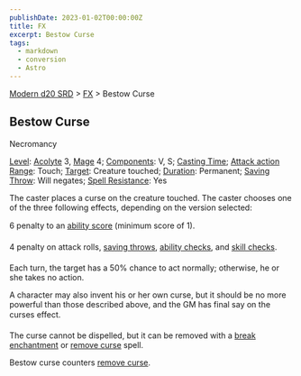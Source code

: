 ```yaml
---
publishDate: 2023-01-02T00:00:00Z
title: FX
excerpt: Bestow Curse
tags:
  - markdown
  - conversion
  - Astro
---
```


[Modern d20 SRD](/#modernD20) > [FX](modern-d20-srd-fx-index) > Bestow Curse

## Bestow Curse

Necromancy

[Level](modern-d20-srd-fx-level): [Acolyte](modern-d20-srd-classes-advanced-acolyte) 3, [Mage](modern-d20-srd-classes-advanced-mage) 4; [Components](modern-d20-srd-fx-components): V, S; [Casting Time](modern-d20-srd-fx-casting-time); [Attack action](modern-d20-srd-combat-attack-actions) [Range](modern-d20-srd-fx-range): Touch; [Target](modern-d20-srd-fx-target): Creature touched; [Duration](modern-d20-srd-fx-duration): Permanent; [Saving Throw](modern-d20-srd-basics-saving-throws): Will negates; [Spell Resistance](modern-d20-srd-special-abilities-spell-resistance): Yes

The caster places a curse on the creature touched. The caster chooses one of the three following effects, depending on the version selected:

6 penalty to an [ability score](modern-d20-srd-basics-ability-scores) (minimum score of 1).

4 penalty on attack rolls, [saving throws](modern-d20-srd-basics-saving-throws), [ability checks](modern-d20-srd-skills-skill-basics), and [skill checks](modern-d20-srd-skills-skill-basics-php#skill-check-index).

Each turn, the target has a 50% chance to act normally; otherwise, he or she takes no action.

A character may also invent his or her own curse, but it should be no more powerful than those described above, and the GM has final say on the curses effect.

The curse cannot be dispelled, but it can be removed with a [break enchantment](modern-d20-srd-fx-break-enchantment) or [remove curse](modern-d20-srd-fx-remove-curse) spell.

Bestow curse counters [remove curse](modern-d20-srd-fx-remove-curse).

